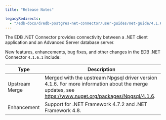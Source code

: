 ```yaml
---
title: "Release Notes"

legacyRedirects:
  - "/edb-docs/d/edb-postgres-net-connector/user-guides/net-guide/4.1.6.1/whats_new.html"
---
```

The EDB .NET Connector provides connectivity between a .NET client application and an Advanced Server database server.

New features, enhancements, bug fixes, and other changes in the EDB .NET Connector `4.1.6.1` include:

| Type           | Description                                                                                                                                                     |
| -------------- | --------------------------------------------------------------------------------------------------------------------------------------------------------------- |
| Upstream Merge | Merged with the upstream Npgsql driver version 4.1.6. For more information about the merge updates, see <https://www.nuget.org/packages/Npgsql/4.1.6>.        |
| Enhancement    | Support for .NET Framework 4.7.2 and .NET Framework 4.8.                                                                                                        |
